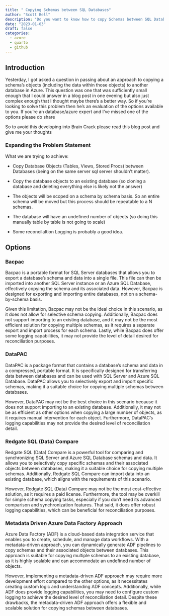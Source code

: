 ```yaml
---
title: " Copying Schemas between SQL Databases"
author: "Scott Bell"
description: "Do you want to know how to copy Schemas between SQL Databases? What is the best way to copy data and their table definitions between SQL Databases "
date: "2023-01-03"
draft: false
categories: 
  - azure
  - quarto 
  - github 
---
```


## Introduction

Yesterday, I got asked a question in passing about an approach to copying a schema's objects (including the data within those objects) to another database in Azure. This question was one that was sufficiently small enough that I could answer in a blog post in one evening but also just complex enough that I thought maybe there's a better way. So if you're looking to solve this problem then he's an evaluation of the options available to you. If you're an database/azure expert and I've missed one of the options please do share

So to avoid this developing into Brain Crack please read this blog post and give me your thoughts

### Expanding the Problem Statement

What we are trying to achieve:

-   Copy Database Objects (Tables, Views, Stored Procs) between Databases (being on the same server sql server shouldn't matter).

-   Copy the database objects to an existing database (so cloning a database and deleting everything else is likely not the answer)

-   The objects will be scoped on a schema by schema basis. So an entire schema will be moved but this process should be repeatable to a N schemas.

-   The database will have an undefined number of objects (so doing this manually table by table is not going to scale)

-   Some reconcilaltion Logging is probably a good idea.

## Options


### Bacpac

Bacpac is a portable format for SQL Server databases that allows you to export a database's schema and data into a single file. This file can then be imported into another SQL Server instance or an Azure SQL Database, effectively copying the schema and its associated data. However, Bacpac is designed for exporting and importing entire databases, not on a schema-by-schema basis.

Given this limitation, Bacpac may not be the ideal choice in this scenario, as it does not allow for selective schema copying. Additionally, Bacpac does not support importing to an existing database, and it may not be the most efficient solution for copying multiple schemas, as it requires a separate export and import process for each schema. Lastly, while Bacpac does offer some logging capabilities, it may not provide the level of detail desired for reconciliation purposes.

### DataPAC

DataPAC is a package format that contains a database's schema and data in a compressed, portable format. It is specifically designed for transferring data between databases and can be used with SQL Server and Azure SQL Database. DataPAC allows you to selectively export and import specific schemas, making it a suitable choice for copying multiple schemas between databases.

However, DataPAC may not be the best choice in this scenario because it does not support importing to an existing database. Additionally, it may not be as efficient as other options when copying a large number of objects, as it requires manual intervention for each object. Furthermore, DataPAC's logging capabilities may not provide the desired level of reconciliation detail.

### Redgate SQL (Data) Compare

Redgate SQL (Data) Compare is a powerful tool for comparing and synchronizing SQL Server and Azure SQL Database schemas and data. It allows you to selectively copy specific schemas and their associated objects between databases, making it a suitable choice for copying multiple schemas. Additionally, Redgate SQL Compare can import data into an existing database, which aligns with the requirements of this scenario.

However, Redgate SQL (Data) Compare may not be the most cost-effective solution, as it requires a paid license. Furthermore, the tool may be overkill for simple schema copying tasks, especially if you don't need its advanced comparison and synchronization features. That said, it does offer robust logging capabilities, which can be beneficial for reconciliation purposes.

### Metadata Driven Azure Data Factory Approach

Azure Data Factory (ADF) is a cloud-based data integration service that enables you to create, schedule, and manage data workflows. With a metadata-driven approach, you can dynamically generate ADF pipelines to copy schemas and their associated objects between databases. This approach is suitable for copying multiple schemas to an existing database, as it is highly scalable and can accommodate an undefined number of objects.

However, implementing a metadata-driven ADF approach may require more development effort compared to the other options, as it necessitates creating custom logic and understanding ADF concepts. Additionally, while ADF does provide logging capabilities, you may need to configure custom logging to achieve the desired level of reconciliation detail. Despite these drawbacks, the metadata-driven ADF approach offers a flexible and scalable solution for copying schemas between databases.



